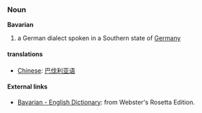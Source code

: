 ===Noun===
'''Bavarian'''

# a German dialect spoken in a Southern state of [[Germany]]

==== translations ====
*[[Chinese]]: [[巴伐利亚语]]

==== External links====
*[http://www.websters-online-dictionary.org/definition/Bavarian-english/ Bavarian - English Dictionary]: from Webster's Rosetta Edition.